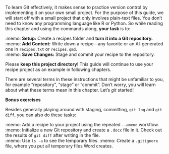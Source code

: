 To learn Git effectively, it makes sense to practice version control by implementing it on your own small project.
For the purpose of this guide, we will start off with a small project that only involves plain-text files.
You don't need to know any programming language like R or Python.
So while reading this chapter and using the commands along, **your task** is to:

:memo: **Setup:** Create a recipes folder and **turn it into a Git repository.** <br>
:memo: **Add Content:** Write down a recipe—any favorite or an AI-generated one in `recipes.txt` or `recipes.qmd`. <br>
:memo: **Save Changes:**  Stage and commit your recipe to the repository. <br>

Please **keep this project directory**!
This guide will continue to use your recipe project as an example in following chapters.

There are several terms in these instructions that might be unfamiliar to you, for example "repository", "stage" or "commit".
Don't worry, you will learn about what these terms mean in this chapter.
Let's *git* started!

**Bonus exercises**

Besides generally playing around with staging, committing, `git log` and `git diff`, you can also do these tasks:

:memo: Add a recipe to your project using the repeated `--amend` workflow.<br>
:memo: Initialize a new Git repository and create a `.docx` file in it. 
Check out the results of `git diff` after writing in the file.<br>
:memo: Use `ls -a` to see the temporary files.
:memo: Create a `.gitignore` file, where you put all temporary files Word creates.